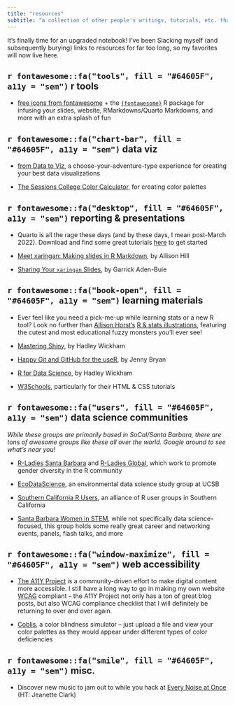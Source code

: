 ```yaml
---
title: "resources"
subtitle: "a collection of other people's writings, tutorials, etc. that I find particularly helpful"
---
```


It's finally time for an upgraded notebook! I've been Slacking myself (and subsequently burying) links to resources for far too long, so my favorites will now live here. 

## `r fontawesome::fa("tools", fill = "#64605F", a11y = "sem")` r tools

* [free icons from fontawesome](https://fontawesome.com/v5/search?m=free) + the [`{fontawesome}`](https://github.com/rstudio/fontawesome) R package for infusing your slides, website, RMarkdowns/Quarto Markdowns, and more with an extra splash of fun

## `r fontawesome::fa("chart-bar", fill = "#64605F", a11y = "sem")` data viz

* [from Data to Viz](https://www.data-to-viz.com/), a choose-your-adventure-type experience for creating your best data visualizations

* [The Sessions College Color Calculator](https://www.sessions.edu/color-calculator/), for creating color palettes

## `r fontawesome::fa("desktop", fill = "#64605F", a11y = "sem")` reporting & presentations

* Quarto is all the rage these days (and by these days, I mean post-March 2022). Download and find some great tutorials [here](https://quarto.org/) to get started

* [Meet xaringan: Making slides in R Markdown](https://arm.rbind.io/slides/xaringan.html#1), by Allison Hill

* [Sharing Your `xaringan` Slides](https://www.garrickadenbuie.com/blog/sharing-xaringan-slides/), by Garrick Aden-Buie

## `r fontawesome::fa("book-open", fill = "#64605F", a11y = "sem")` learning materials

* Ever feel like you need a pick-me-up while learning stats or a new R tool? Look no further than [Allison Horst's](https://twitter.com/allison_horst) [R & stats illustrations](https://github.com/allisonhorst/stats-illustrations), featuring the cutest and most educational fuzzy monsters you'll ever see!

* [Mastering Shiny](https://mastering-shiny.org/index.html), by Hadley Wickham 

* [Happy Git and GitHub for the useR](https://happygitwithr.com/), by Jenny Bryan

* [R for Data Science](https://r4ds.had.co.nz/), by Hadley Wickham

* [W3Schools](https://www.w3schools.com/default.asp), particularly for their HTML & CSS tutorials

## `r fontawesome::fa("users", fill = "#64605F", a11y = "sem")` data science communities

*While these groups are primarily based in SoCal/Santa Barbara, there are tons of awesome groups like these all over the world. Google around to see what's near you!*

* [R-Ladies Santa Barbara](https://www.meetup.com/rladies-santa-barbara/) and [R-Ladies Global](https://rladies.org/), which work to promote gender diversity in the R community  

* [EcoDataScience](https://eco-data-science.github.io/), an environmental data science study group at UCSB  
* [Southern California R Users](https://socalr.org/), an alliance of R user groups in Southern California  
* [Santa Barbara Women in STEM](https://www.sbwomeninstem.org/), while not specifically data science-focused, this group holds some really great career and networking events, panels, flash talks, and more

## `r fontawesome::fa("window-maximize", fill = "#64605F", a11y = "sem")` web accessibility

* [The A11Y Project](https://www.a11yproject.com/) is a community-driven effort to make digital content more accessible. I still have a long way to go in making my own website [WCAG](https://www.w3.org/WAI/standards-guidelines/wcag/) compliant -- the A11Y Project not only has a ton of great blog posts, but also WCAG compliance checklist that I will definitely be returning to over and over again.  

* [Coblis](https://www.color-blindness.com/coblis-color-blindness-simulator/), a color blindness simulator -- just upload a file and view your color palettes as they would appear under different types of color deficiencies

## `r fontawesome::fa("smile", fill = "#64605F", a11y = "sem")` misc.

* Discover new music to jam out to while you hack at [Every Noise at Once](https://everynoise.com/engenremap.html) (HT: Jeanette Clark)